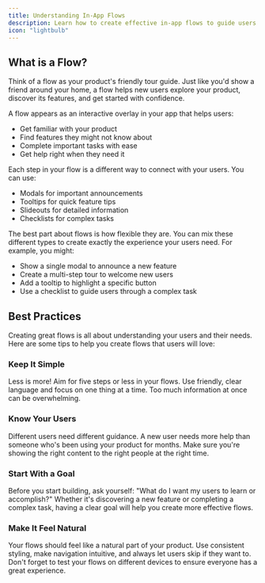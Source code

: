 ```yaml
---
title: Understanding In-App Flows
description: Learn how to create effective in-app flows to guide users through your product with interactive tours, tooltips, and modals.
icon: "lightbulb"
---
```


## What is a Flow?

Think of a flow as your product's friendly tour guide. Just like you'd show a friend around your home, a flow helps new users explore your product, discover its features, and get started with confidence.

A flow appears as an interactive overlay in your app that helps users:
- Get familiar with your product
- Find features they might not know about
- Complete important tasks with ease
- Get help right when they need it

Each step in your flow is a different way to connect with your users. You can use:
- Modals for important announcements
- Tooltips for quick feature tips
- Slideouts for detailed information
- Checklists for complex tasks

The best part about flows is how flexible they are. You can mix these different types to create exactly the experience your users need. For example, you might:
- Show a single modal to announce a new feature
- Create a multi-step tour to welcome new users
- Add a tooltip to highlight a specific button
- Use a checklist to guide users through a complex task

## Best Practices

Creating great flows is all about understanding your users and their needs. Here are some tips to help you create flows that users will love:

### Keep It Simple
Less is more! Aim for five steps or less in your flows. Use friendly, clear language and focus on one thing at a time. Too much information at once can be overwhelming.

### Know Your Users
Different users need different guidance. A new user needs more help than someone who's been using your product for months. Make sure you're showing the right content to the right people at the right time.

### Start With a Goal
Before you start building, ask yourself: "What do I want my users to learn or accomplish?" Whether it's discovering a new feature or completing a complex task, having a clear goal will help you create more effective flows.

### Make It Feel Natural
Your flows should feel like a natural part of your product. Use consistent styling, make navigation intuitive, and always let users skip if they want to. Don't forget to test your flows on different devices to ensure everyone has a great experience.